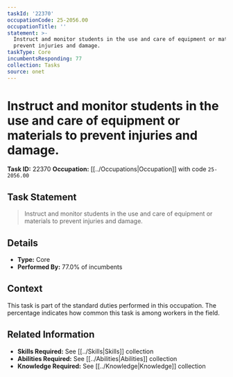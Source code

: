 ```yaml
---
taskId: '22370'
occupationCode: 25-2056.00
occupationTitle: ''
statement: >-
  Instruct and monitor students in the use and care of equipment or materials to
  prevent injuries and damage.
taskType: Core
incumbentsResponding: 77
collection: Tasks
source: onet
---
```

# Instruct and monitor students in the use and care of equipment or materials to prevent injuries and damage.

**Task ID:** 22370
**Occupation:** [[../Occupations|Occupation]] with code `25-2056.00`

## Task Statement

> Instruct and monitor students in the use and care of equipment or materials to prevent injuries and damage.

## Details

- **Type:** Core
- **Performed By:** 77.0% of incumbents

## Context

This task is part of the standard duties performed in this occupation. The percentage indicates how common this task is among workers in the field.

## Related Information

- **Skills Required:** See [[../Skills|Skills]] collection
- **Abilities Required:** See [[../Abilities|Abilities]] collection
- **Knowledge Required:** See [[../Knowledge|Knowledge]] collection
